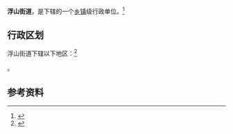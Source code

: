 {{中国乡级行政区|42/12/02/002/000}}

'''浮山街道'''，是{{PRC admin/fullname|42/12/02/002/000|3}}下辖的一个[[乡镇|乡镇]]级行政单位。<ref>{{PRC admin/ref sgc|{{PRC admin/parent|42/12/02/002/000}}}}</ref>

== 行政区划 ==

浮山街道下辖以下地区：<ref>{{PRC admin/ref sgc|42/12/02/002/000}}</ref>

{{PRC admin/children|42/12/02/002/000}}。

== 参考资料 ==

{{reflist}}

{{行政区划小作品}}
{{PRC admin/navcat|42/12/02/002/000}}